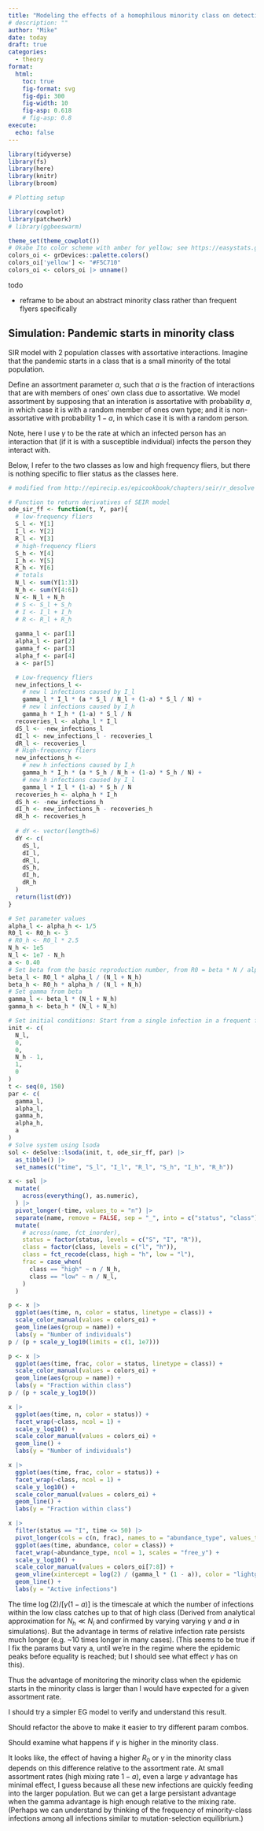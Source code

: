 ```yaml
---
title: "Modeling the effects of a homophilous minority class on detection"
# description: ""
author: "Mike"
date: today
draft: true
categories: 
  - theory
format:
  html:
    toc: true
    fig-format: svg
    fig-dpi: 300
    fig-width: 10
    fig-asp: 0.618
    # fig-asp: 0.8
execute:
  echo: false
---
```


```r
library(tidyverse)
library(fs)
library(here)
library(knitr)
library(broom)

# Plotting setup

library(cowplot)
library(patchwork)
# library(ggbeeswarm)

theme_set(theme_cowplot())
# Okabe Ito color scheme with amber for yellow; see https://easystats.github.io/see/reference/scale_color_okabeito.html
colors_oi <- grDevices::palette.colors()  
colors_oi['yellow'] <- "#F5C710"
colors_oi <- colors_oi |> unname()
```

todo

- reframe to be about an abstract minority class rather than frequent flyers specifically

## Simulation: Pandemic starts in minority class

SIR model with 2 population classes with assortative interactions. Imagine that the pandemic starts in a class that is a small minority of the total population. 

Define an assortment parameter $a$, such that $a$ is the fraction of interactions that are with members of ones' own class due to assortative. We model assortment by supposing that an interation is assortative with probability $a$, in which case it is with a random member of ones own type; and it is non-assortative with probability $1-a$, in which case it is with a random person.

Note, here I use $\gamma$ to be the rate at which an infected person has an interaction that (if it is with a susceptible individual) infects the person they interact with. 

Below, I refer to the two classes as low and high frequency fliers, but there is nothing specific to flier status as the classes here.

```r
# modified from http://epirecip.es/epicookbook/chapters/seir/r_desolve

# Function to return derivatives of SEIR model
ode_sir_ff <- function(t, Y, par){
  # low-frequency fliers
  S_l <- Y[1]
  I_l <- Y[2]
  R_l <- Y[3]
  # high-frequency fliers
  S_h <- Y[4]
  I_h <- Y[5]
  R_h <- Y[6]
  # totals
  N_l <- sum(Y[1:3])
  N_h <- sum(Y[4:6])
  N <- N_l + N_h
  # S <- S_l + S_h
  # I <- I_l + I_h
  # R <- R_l + R_h
  
  gamma_l <- par[1]
  alpha_l <- par[2]
  gamma_f <- par[3]
  alpha_f <- par[4]
  a <- par[5]

  # Low-frequency fliers
  new_infections_l <- 
    # new l infections caused by I_l
    gamma_l * I_l * (a * S_l / N_l + (1-a) * S_l / N) +
    # new l infections caused by I_h
    gamma_h * I_h * (1-a) * S_l / N
  recoveries_l <- alpha_l * I_l
  dS_l <- -new_infections_l
  dI_l <- new_infections_l - recoveries_l
  dR_l <- recoveries_l 
  # High-frequency fliers
  new_infections_h <- 
    # new h infections caused by I_h
    gamma_h * I_h * (a * S_h / N_h + (1-a) * S_h / N) +
    # new h infections caused by I_l
    gamma_l * I_l * (1-a) * S_h / N
  recoveries_h <- alpha_h * I_h
  dS_h <- -new_infections_h
  dI_h <- new_infections_h - recoveries_h
  dR_h <- recoveries_h 
     
  # dY <- vector(length=6)
  dY <- c(
    dS_l,
    dI_l,
    dR_l,
    dS_h,
    dI_h,
    dR_h
  )
  return(list(dY))
}

# Set parameter values
alpha_l <- alpha_h <- 1/5
R0_l <- R0_h <- 3
# R0_h <- R0_l * 2.5
N_h <- 1e5
N_l <- 1e7 - N_h
a <- 0.40
# Set beta from the basic reproduction number, from R0 = beta * N / alpha
beta_l <- R0_l * alpha_l / (N_l + N_h)
beta_h <- R0_h * alpha_h / (N_l + N_h)
# Set gamma from beta
gamma_l <- beta_l * (N_l + N_h)
gamma_h <- beta_h * (N_l + N_h)

# Set initial conditions: Start from a single infection in a frequent flyer
init <- c(
  N_l,
  0,
  0,
  N_h - 1,
  1,
  0
)
t <- seq(0, 150)
par <- c(
  gamma_l,
  alpha_l,
  gamma_h,
  alpha_h,
  a
)
# Solve system using lsoda
sol <- deSolve::lsoda(init, t, ode_sir_ff, par) |>
  as_tibble() |>
  set_names(c("time", "S_l", "I_l", "R_l", "S_h", "I_h", "R_h"))

x <- sol |>
  mutate(
    across(everything(), as.numeric),
  ) |>
  pivot_longer(-time, values_to = "n") |>
  separate(name, remove = FALSE, sep = "_", into = c("status", "class")) |>
  mutate(
    # across(name, fct_inorder),
    status = factor(status, levels = c("S", "I", "R")),
    class = factor(class, levels = c("l", "h")),
    class = fct_recode(class, high = "h", low = "l"),
    frac = case_when(
      class == "high" ~ n / N_h,
      class == "low" ~ n / N_l,
    )
  )
```

```r
p <- x |>
  ggplot(aes(time, n, color = status, linetype = class)) +
  scale_color_manual(values = colors_oi) +
  geom_line(aes(group = name)) +
  labs(y = "Number of individuals")
p / (p + scale_y_log10(limits = c(1, 1e7)))
```

```r
p <- x |>
  ggplot(aes(time, frac, color = status, linetype = class)) +
  scale_color_manual(values = colors_oi) +
  geom_line(aes(group = name)) +
  labs(y = "Fraction within class")
p / (p + scale_y_log10())
```

```r
x |>
  ggplot(aes(time, n, color = status)) +
  facet_wrap(~class, ncol = 1) +
  scale_y_log10() +
  scale_color_manual(values = colors_oi) +
  geom_line() +
  labs(y = "Number of individuals")
```

```r
x |>
  ggplot(aes(time, frac, color = status)) +
  facet_wrap(~class, ncol = 1) +
  scale_y_log10() +
  scale_color_manual(values = colors_oi) +
  geom_line() +
  labs(y = "Fraction within class")
```

```r
x |>
  filter(status == "I", time <= 50) |>
  pivot_longer(cols = c(n, frac), names_to = "abundance_type", values_to = "abundance") |>
  ggplot(aes(time, abundance, color = class)) +
  facet_wrap(~abundance_type, ncol = 1, scales = "free_y") +
  scale_y_log10() +
  scale_color_manual(values = colors_oi[7:8]) +
  geom_vline(xintercept = log(2) / (gamma_l * (1 - a)), color = "lightgrey") +
  geom_line() +
  labs(y = "Active infections")
```


The time $\log(2)/[\gamma (1-a)]$ is the timescale at which the number of infections within the low class catches up to that of high class (Derived from analytical approximation for $N_h \ll N_l$ and confirmed by varying varying $\gamma$ and $a$ in simulations).
But the advantage in terms of relative infection rate persists much longer (e.g. ~10 times longer in many cases). (This seems to be true if I fix the params but vary a, until we're in the regime where the epidemic peaks before equality is reached; but I should see what effect $\gamma$ has on this).

Thus the advantage of monitoring the minority class when the epidemic starts in the minority class is larger than I would have expected for a given assortment rate.

I should try a simpler EG model to verify and understand this result.

Should refactor the above to make it easier to try different param combos.

Should examine what happens if $\gamma$ is higher in the minority class.

It looks like, the effect of having a higher $R_0$ or $\gamma$ in the minority class depends on this difference relative to the assortment rate. At small assortment rates (high mixing rate $1-a$), even a large $\gamma$ advantage has minimal effect, I guess because all these new infections are quickly feeding into the larger population. But we can get a large persistant advantage when the gamma advantage is high enough relative to the mixing rate. (Perhaps we can understand by thinking of the frequency of minority-class infections among all infections similar to mutation-selection equilibrium.)

